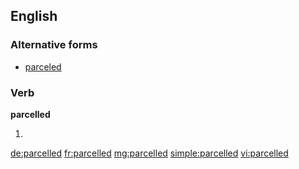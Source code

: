 ==English==

===Alternative forms===
* [[parceled]]

===Verb===
'''parcelled'''

# {{British}} {{en-past of|parcel}}

[[de:parcelled]]
[[fr:parcelled]]
[[mg:parcelled]]
[[simple:parcelled]]
[[vi:parcelled]]